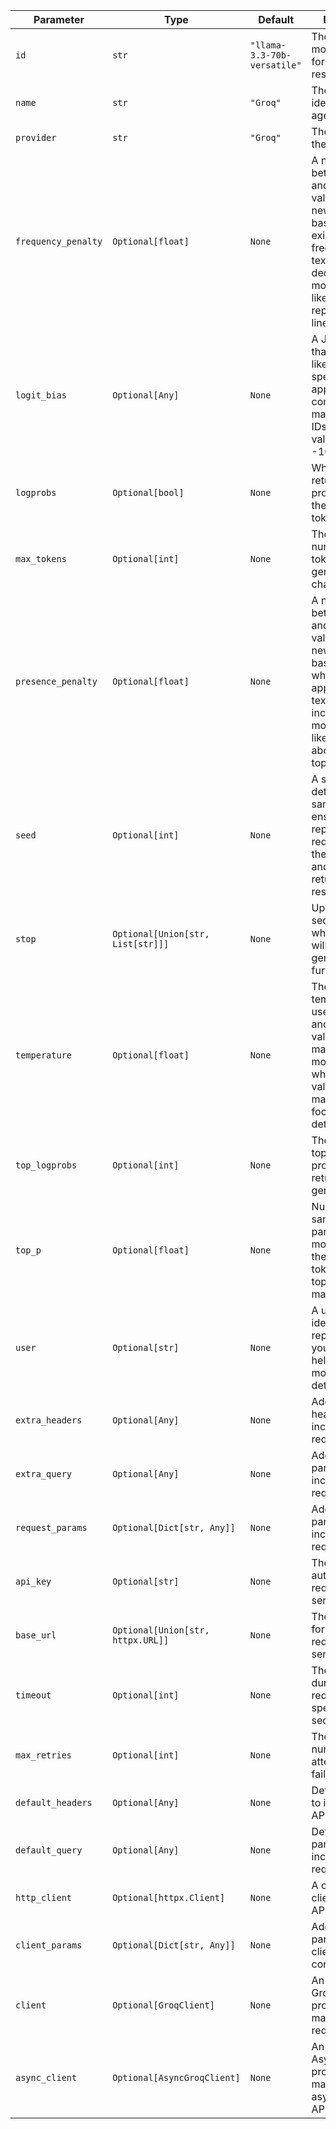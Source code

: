 | Parameter           | Type                              | Default                                   | Description                                                                                                                                                                                  |
| ------------------- | --------------------------------- | ----------------------------------------- | -------------------------------------------------------------------------------------------------------------------------------------------------------------------------------------------- |
| `id`                | `str`                             | `"llama-3.3-70b-versatile"` | The specific model ID used for generating responses.                                                                                                                                         |
| `name`              | `str`                             | `"Groq"`                                  | The name identifier for the agent.                                                                                                                                                           |
| `provider`          | `str`                             | `"Groq"`                                  | The provider of the model.                                                                                                                                                                   |
| `frequency_penalty` | `Optional[float]`                 | `None`                                    | A number between -2.0 and 2.0. Positive values penalize new tokens based on their existing frequency in the text so far, decreasing the model's likelihood to repeat the same line verbatim. |
| `logit_bias`        | `Optional[Any]`                   | `None`                                    | A JSON object that modifies the likelihood of specified tokens appearing in the completion by mapping token IDs to bias values between -100 and 100.                                         |
| `logprobs`          | `Optional[bool]`                  | `None`                                    | Whether to return log probabilities of the output tokens.                                                                                                                                    |
| `max_tokens`        | `Optional[int]`                   | `None`                                    | The maximum number of tokens to generate in the chat completion.                                                                                                                             |
| `presence_penalty`  | `Optional[float]`                 | `None`                                    | A number between -2.0 and 2.0. Positive values penalize new tokens based on whether they appear in the text so far, increasing the model's likelihood to talk about new topics.              |
| `seed`              | `Optional[int]`                   | `None`                                    | A seed value for deterministic sampling, ensuring repeated requests with the same seed and parameters return the same result.                                                                |
| `stop`              | `Optional[Union[str, List[str]]]` | `None`                                    | Up to 4 sequences where the API will stop generating further tokens.                                                                                                                         |
| `temperature`       | `Optional[float]`                 | `None`                                    | The sampling temperature to use, between 0 and 2. Higher values like 0.8 make the output more random, while lower values like 0.2 make it more focused and deterministic.                    |
| `top_logprobs`      | `Optional[int]`                   | `None`                                    | The number of top log probabilities to return for each generated token.                                                                                                                      |
| `top_p`             | `Optional[float]`                 | `None`                                    | Nucleus sampling parameter. The model considers the results of the tokens with top_p probability mass.                                                                                       |
| `user`              | `Optional[str]`                   | `None`                                    | A unique identifier representing your end-user, helping to monitor and detect abuse.                                                                                                         |
| `extra_headers`     | `Optional[Any]`                   | `None`                                    | Additional headers to include in API requests.                                                                                                                                               |
| `extra_query`       | `Optional[Any]`                   | `None`                                    | Additional query parameters to include in API requests.                                                                                                                                      |
| `request_params`    | `Optional[Dict[str, Any]]`        | `None`                                    | Additional parameters to include in the request.                                                                                                                                             |
| `api_key`           | `Optional[str]`                   | `None`                                    | The API key for authenticating requests to the service.                                                                                                                                      |
| `base_url`          | `Optional[Union[str, httpx.URL]]` | `None`                                    | The base URL for making API requests to the service.                                                                                                                                         |
| `timeout`           | `Optional[int]`                   | `None`                                    | The timeout duration for requests, specified in seconds.                                                                                                                                     |
| `max_retries`       | `Optional[int]`                   | `None`                                    | The maximum number of retry attempts for failed requests.                                                                                                                                    |
| `default_headers`   | `Optional[Any]`                   | `None`                                    | Default headers to include in all API requests.                                                                                                                                              |
| `default_query`     | `Optional[Any]`                   | `None`                                    | Default query parameters to include in all API requests.                                                                                                                                     |
| `http_client`       | `Optional[httpx.Client]`          | `None`                                    | A custom HTTP client for making API requests.                                                                                                                                                |
| `client_params`     | `Optional[Dict[str, Any]]`        | `None`                                    | Additional parameters for client configuration.                                                                                                                                              |
| `client`            | `Optional[GroqClient]`            | `None`                                    | An instance of GroqClient provided for making API requests.                                                                                                                                  |
| `async_client`      | `Optional[AsyncGroqClient]`       | `None`                                    | An instance of AsyncGroqClient provided for making asynchronous API requests.                                                                                                                |
